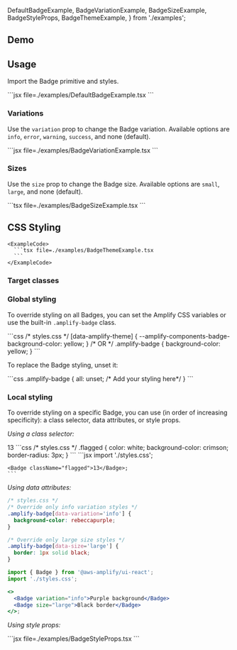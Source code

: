 

  DefaultBadgeExample,
  BadgeVariationExample,
  BadgeSizeExample,
  BadgeStyleProps,
  BadgeThemeExample,
} from './examples';

## Demo

<BadgeDemo />

## Usage

Import the Badge primitive and styles.

<Example>
  <View>
    <DefaultBadgeExample />
  </View>

  <ExampleCode>
    ```jsx file=./examples/DefaultBadgeExample.tsx
    ```
  </ExampleCode>
</Example>

### Variations

Use the `variation` prop to change the Badge variation. Available options are `info`, `error`, `warning`, `success`, and none (default).

<Example direction="row">
  <View>
    <BadgeVariationExample />
  </View>

  <ExampleCode>
    ```jsx file=./examples/BadgeVariationExample.tsx
    ```
  </ExampleCode>
</Example>

### Sizes

Use the `size` prop to change the Badge size. Available options are `small`, `large`, and none (default).

<Example>
  <View>
    <BadgeSizeExample />
  </View>

  <ExampleCode>
    ```tsx file=./examples/BadgeSizeExample.tsx
    ```
  </ExampleCode>
</Example>

## CSS Styling

<ThemeExample component="Badge">
  <Example>
    <BadgeThemeExample />

    <ExampleCode>
      ```tsx file=./examples/BadgeThemeExample.tsx
      ```
    </ExampleCode>

  </Example>
</ThemeExample>

### Target classes

<ComponentStyleDisplay componentName="Badge" />

### Global styling

To override styling on all Badges, you can set the Amplify CSS variables or use the built-in `.amplify-badge` class.

<ExampleCode>
  ```css
  /* styles.css */
  [data-amplify-theme] {
    --amplify-components-badge-background-color: yellow;
  }
  /* OR */
  .amplify-badge {
    background-color: yellow;
  }
  ```
</ExampleCode>

To replace the Badge styling, unset it:

<ExampleCode>
  ```css
  .amplify-badge {
    all: unset;
    /* Add your styling here*/
  }
  ```
</ExampleCode>

### Local styling

To override styling on a specific Badge, you can use (in order of increasing specificity): a class selector, data attributes, or style props.

_Using a class selector:_

<Example>
  <View>
    <Badge className="flagged">13</Badge>
  </View>

  <ExampleCode>
    ```css
    /* styles.css */
    .flagged {
      color: white;
      background-color: crimson;
      border-radius: 3px;
    }
    ```
  </ExampleCode>

  <ExampleCode>
    ```jsx
    import './styles.css';

    <Badge className="flagged">13</Badge>;
    ```

  </ExampleCode>
</Example>

_Using data attributes:_

```css
/* styles.css */
/* Override only info variation styles */
.amplify-badge[data-variation='info'] {
  background-color: rebeccapurple;
}

/* Override only large size styles */
.amplify-badge[data-size='large'] {
  border: 1px solid black;
}
```

```jsx
import { Badge } from '@aws-amplify/ui-react';
import './styles.css';

<>
  <Badge variation="info">Purple background</Badge>
  <Badge size="large">Black border</Badge>
</>;
```

_Using style props:_

<Example>
  <View>
    <BadgeStyleProps />
  </View>

  <ExampleCode>
    ```jsx file=./examples/BadgeStyleProps.tsx
    ```
  </ExampleCode>
</Example>
